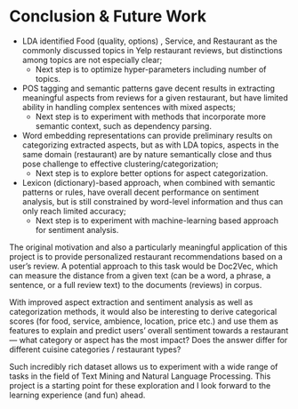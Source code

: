 # Conclusion & Future Work {#conclusion}
- LDA identified Food (quality, options) , Service, and Restaurant as the commonly discussed topics in Yelp restaurant reviews, but distinctions among topics are not especially clear;   
    + Next step is to optimize hyper-parameters including number of topics.    
- POS tagging and semantic patterns gave decent results in extracting meaningful aspects from reviews for a given restaurant, but have limited ability in handling complex sentences with mixed aspects;    
    + Next step is to experiment with methods that incorporate more semantic context, such as dependency parsing.    
- Word embedding representations can provide preliminary results on categorizing extracted aspects, but as with LDA topics, aspects in the same domain (restaurant) are by nature semantically close and thus pose challenge to effective clustering/categorization;    
    + Next step is to explore better options for aspect categorization.    
- Lexicon (dictionary)-based approach, when combined with semantic patterns or rules, have overall decent performance on sentiment analysis, but is still constrained by word-level information and thus can only reach limited accuracy;    
    + Next step is to experiment with machine-learning based approach for sentiment analysis.      
    
The original motivation and also a particularly meaningful application of this project is to provide personalized restaurant recommendations based on a user’s review. A potential approach to this task would be Doc2Vec, which can measure the distance from a given text (can be a word, a phrase, a sentence, or a full review text) to the documents (reviews) in corpus.   

With improved aspect extraction and sentiment analysis as well as categorization methods, it would also be interesting to derive categorical scores (for food, service, ambience, location, price etc.) and use them as features to explain and predict users’ overall sentiment towards a restaurant --- what category or aspect has the most impact? Does the answer differ for different cuisine categories / restaurant types?   

Such incredibly rich dataset allows us to experiment with a wide range of tasks in the field of Text Mining and Natural Language Processing. This project is a starting point for these exploration and I look forward to the learning experience (and fun) ahead.   
